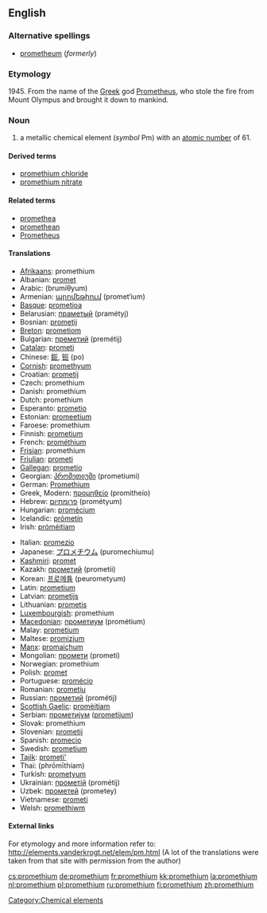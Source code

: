 {{see|Promethium}}
==English==

{{elements|Pm|neodymium|Nd|samarium|Sm}}

===Alternative spellings===
*[[prometheum]] (''formerly'')

===Etymology===
1945. From the name of the [[Greek]] god [[w:Prometheus|Prometheus]], who stole the fire from Mount Olympus and brought it down to mankind.

===Noun===
{{en-noun|-}}
{{wikipedia}}

# a metallic chemical element (''symbol'' Pm) with an [[atomic number]] of 61.

====Derived terms====
*[[promethium chloride]]
*[[promethium nitrate]]

====Related terms====
*[[promethea]]
* [[promethean]]
*[[w:Prometheus|Prometheus]]<!--from which "promethium" is derived-->

====Translations====
{{top}}
*[[Afrikaans]]: promethium
*Albanian: [[promet]]
*Arabic: {{ARchar|[[بروميثيوم]]}} (brumíθyum) {{m}}
*Armenian: [[պրոմեթիում]] (promet‘ium)
*[[Basque]]: [[prometioa]]
*Belarusian: [[праметый]] (pramétyj) {{m}}
*Bosnian: [[prometij]]
*[[Breton]]: [[prometiom]]
*Bulgarian: [[преметий]] (premétij) {{m}}
*[[Catalan]]: [[prometi]]
*Chinese: [[鉕]], [[钷]] (po)
*[[Cornish]]: [[promethyum]]
*Croatian: [[prometij]]
*Czech: promethium
*Danish: promethium
*Dutch: promethium {{n}}
*Esperanto: [[prometio]]
*Estonian: [[promeetium]]
*Faroese: promethium
*Finnish: [[prometium]]
*French: [[prométhium]] {{m}}
*[[Frisian]]: promethium
*[[Friulian]]: [[prometi]]
*[[Gallegan]]: [[prometio]]
*Georgian: [[პრომეთიუმი]] (prometiumi)
*German: [[Promethium]] {{n}}
*Greek, Modern: [[προμηθείο]] (promitheío) {{n}}
*Hebrew: [[פרומתיום]] (prométyum)
*Hungarian: [[promécium]]
*Icelandic: [[prómetín]]
*Irish: [[próméitiam]]
{{mid}}
*Italian: [[promezio]] {{m}}
*Japanese: [[プロメチウム]] (puromechiumu)
*[[Kashmiri]]: [[promet]]
*Kazakh: [[прометий]] (prometii)
*Korean: [[프로메튬]] (peurometyum)
*Latin: [[prometium]]
*Latvian: [[prometijs]]
*Lithuanian: [[prometis]]
*[[Luxembourgish]]: promethium
*[[Macedonian]]: [[прометиум]] (prométium) {{m}}
*Malay: [[prometium]]
*Maltese: [[promizjum]]
*[[Manx]]: [[promaiçhum]]
*Mongolian: [[промети]] (prometi)
*Norwegian: promethium
*Polish: [[promet]] {{m}}
*Portuguese: [[promécio]] {{m}}
*Romanian: [[promeţiu]] {{n}}
*Russian: [[прометий]] (prométij) {{m}}
*[[Scottish Gaelic]]: [[promèitiam]]
*Serbian: [[прометиjум]] ([[prometijum]]) {{m}}
*Slovak: promethium
*Slovenian: [[prometij]]
*Spanish: [[promecio]] {{m}}
*Swedish: [[prometium]]
*[[Tajik]]: [[prometi']]
*Thai: {{THchar|[[โพรมีเทียม]]}} (phrōmīthiam)
*Turkish: [[prometyum]]
*Ukrainian: [[прометій]] (prométij) {{m}}
*Uzbek: [[прометей]] (prometey)
*Vietnamese: [[prometi]]
*Welsh: [[promethiwm]]
{{bottom}}

====External links====
For etymology and more information refer to:
http://elements.vanderkrogt.net/elem/pm.html
(A lot of the translations were taken from that site with permission from the author)

[[Category:Chemical elements]]

[[cs:promethium]]
[[de:promethium]]
[[fr:promethium]]
[[kk:promethium]]
[[la:promethium]]
[[nl:promethium]]
[[pl:promethium]]
[[ru:promethium]]
[[fi:promethium]]
[[zh:promethium]]
